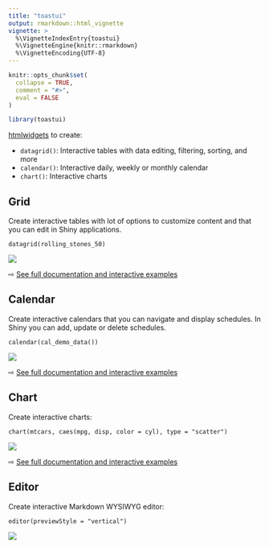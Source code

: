 ```yaml
---
title: "toastui"
output: rmarkdown::html_vignette
vignette: >
  %\VignetteIndexEntry{toastui}
  %\VignetteEngine{knitr::rmarkdown}
  %\VignetteEncoding{UTF-8}
---
```


```r
knitr::opts_chunk$set(
  collapse = TRUE,
  comment = "#>",
  eval = FALSE
)
```

```r
library(toastui)
```

[htmlwidgets](https://www.htmlwidgets.org/) to create:

* `datagrid()`: Interactive tables with data editing, filtering, sorting, and more
* `calendar()`: Interactive daily, weekly or monthly calendar
* `chart()`: Interactive charts


## Grid

Create interactive tables with lot of options to customize content and that you can edit in Shiny applications.

```
datagrid(rolling_stones_50)
```

![](figures/grid.png)

&#8680; [See full documentation and interactive examples](https://dreamrs.github.io/toastui/articles/extras/grid.html)



## Calendar

Create interactive calendars that you can navigate and display schedules. In Shiny you can add, update or delete schedules.

```
calendar(cal_demo_data())
```

![](figures/calendar.png)

&#8680; [See full documentation and interactive examples](https://dreamrs.github.io/toastui/articles/extras/calendar.html)



## Chart

Create interactive charts:

```
chart(mtcars, caes(mpg, disp, color = cyl), type = "scatter")
```

![](figures/chart.png)

&#8680; [See full documentation and interactive examples](https://dreamrs.github.io/toastui/articles/extras/chart.html)



## Editor

Create interactive Markdown WYSIWYG editor:

```
editor(previewStyle = "vertical")
```

![](figures/chart.png)

